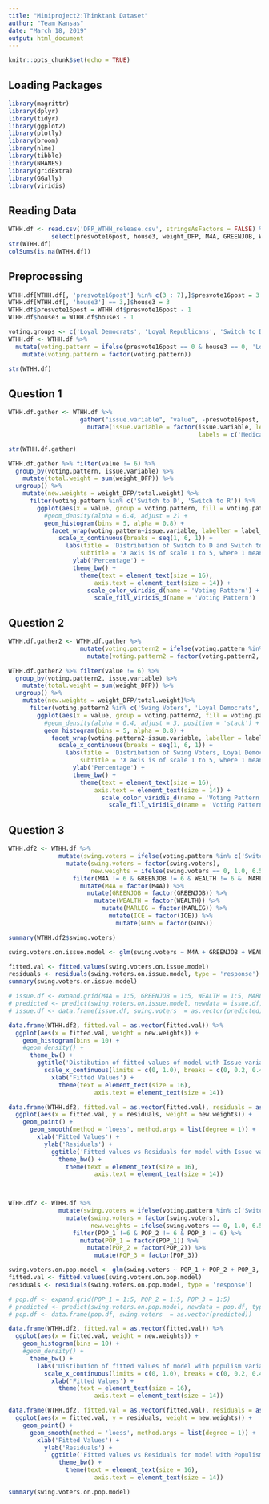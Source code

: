 ```yaml
---
title: "Miniproject2:Thinktank Dataset"
author: "Team Kansas"
date: "March 18, 2019"
output: html_document
---
```


```r
knitr::opts_chunk$set(echo = TRUE)
```

## Loading Packages

```r
library(magrittr)
library(dplyr)
library(tidyr)
library(ggplot2)
library(plotly)
library(broom)
library(nlme)
library(tibble)
library(NHANES)
library(gridExtra)
library(GGally)
library(viridis)
```

## Reading Data

```r
WTHH.df <- read.csv('DFP_WTHH_release.csv', stringsAsFactors = FALSE) %>%
            select(presvote16post, house3, weight_DFP, M4A, GREENJOB, WEALTH, MARLEG, ICE, GUNS, POP_1, POP_2, POP_3)
str(WTHH.df)
colSums(is.na(WTHH.df))

```

## Preprocessing
```r

WTHH.df[WTHH.df[, 'presvote16post'] %in% c(3 : 7),]$presvote16post = 3
WTHH.df[WTHH.df[, 'house3'] == 3,]$house3 = 3
WTHH.df$presvote16post = WTHH.df$presvote16post - 1
WTHH.df$house3 = WTHH.df$house3 - 1
```

```r
voting.groups <- c('Loyal Democrats', 'Loyal Republicans', 'Switch to D', 'Switch to R')
WTHH.df <- WTHH.df %>%
  mutate(voting.pattern = ifelse(presvote16post == 0 & house3 == 0, 'Loyal Democrats', ifelse(presvote16post == 1 & house3 == 1, 'Loyal Republicans', ifelse(presvote16post != 0 & house3 == 0, 'Switch to D', ifelse(presvote16post != 1 & house3 == 1, 'Switch to R', NA))))) %>%
    mutate(voting.pattern = factor(voting.pattern))

str(WTHH.df)
```


## Question 1

```r
WTHH.df.gather <- WTHH.df %>%
                    gather("issue.variable", "value", -presvote16post, -house3, -weight_DFP, -POP_1, -POP_2, -POP_3, -voting.pattern) %>%
                      mutate(issue.variable = factor(issue.variable, levels = c('M4A', 'GREENJOB', 'WEALTH', 'MARLEG', 'ICE', 'GUNS'), 
                                                     labels = c('Medicare for All', 'A Green Jobs program', expression('A tax on wealth \n over $100 million'), 'Legalizing marijuana', expression('  Defunding Immigration \nand Customs Enforcement  '), 'Gun control')))

str(WTHH.df.gather)
```


```r
WTHH.df.gather %>% filter(value != 6) %>%
  group_by(voting.pattern, issue.variable) %>%
    mutate(total.weight = sum(weight_DFP)) %>%
  ungroup() %>%
    mutate(new.weights = weight_DFP/total.weight) %>%
      filter(voting.pattern %in% c('Switch to D', 'Switch to R')) %>%
        ggplot(aes(x = value, group = voting.pattern, fill = voting.pattern, color = voting.pattern, weight = new.weights)) +
          #geom_density(alpha = 0.4, adjust = 2) +
          geom_histogram(bins = 5, alpha = 0.8) +
            facet_wrap(voting.pattern~issue.variable, labeller = label_value, ncol = 6) +
              scale_x_continuous(breaks = seq(1, 6, 1)) +
                labs(title = 'Distribution of Switch to D and Switch to R on Issue variables',
                    subtitle = 'X axis is of scale 1 to 5, where 1 means strongly support and 5 means strongly oppose') +
                  ylab('Percentage') +
                  theme_bw() +
                    theme(text = element_text(size = 16),
                        axis.text = element_text(size = 14)) +
                      scale_color_viridis_d(name = 'Voting Pattern') +
                        scale_fill_viridis_d(name = 'Voting Pattern')
```



## Question 2

```r
WTHH.df.gather2 <- WTHH.df.gather %>%
                    mutate(voting.pattern2 = ifelse(voting.pattern %in% c('Switch to D', 'Switch to R'), 'Swing Voters', ifelse(voting.pattern == 'Loyal Democrats', 'Loyal Democrats', ifelse(voting.pattern == 'Loyal Republicans', 'Loyal Republicans', NA)))) %>%
                      mutate(voting.pattern2 = factor(voting.pattern2, levels = c('Loyal Democrats', 'Swing Voters', 'Loyal Republicans')))


```

```r
WTHH.df.gather2 %>% filter(value != 6) %>%
  group_by(voting.pattern2, issue.variable) %>%
    mutate(total.weight = sum(weight_DFP)) %>%
  ungroup() %>%
    mutate(new.weights = weight_DFP/total.weight)%>%
      filter(voting.pattern2 %in% c('Swing Voters', 'Loyal Democrats', 'Loyal Republicans')) %>%
        ggplot(aes(x = value, group = voting.pattern2, fill = voting.pattern2, color = voting.pattern2, weight = new.weights)) +
          #geom_density(alpha = 0.4, adjust = 3, position = 'stack') +
          geom_histogram(bins = 5, alpha = 0.8) +
            facet_wrap(voting.pattern2~issue.variable, labeller = label_value, ncol = 6) +
              scale_x_continuous(breaks = seq(1, 6, 1)) +
                labs(title = 'Distribution of Swing Voters, Loyal Democrats and Loyal Republican on Issue variables',
                    subtitle = 'X axis is of scale 1 to 5, where 1 means strongly support and 5 means strongly oppose') +
                  ylab('Percentage') +
                  theme_bw() +
                    theme(text = element_text(size = 16),
                        axis.text = element_text(size = 14)) +
                          scale_color_viridis_d(name = 'Voting Pattern') +
                            scale_fill_viridis_d(name = 'Voting Pattern')

```


## Question 3

```r
WTHH.df2 <- WTHH.df %>%
              mutate(swing.voters = ifelse(voting.pattern %in% c('Switch to D', 'Switch to R'), 1, 0)) %>%
                mutate(swing.voters = factor(swing.voters),
                       new.weights = ifelse(swing.voters == 0, 1.0, 6.5)) %>% 
                  filter(M4A != 6 & GREENJOB != 6 & WEALTH != 6 &  MARLEG !=6 & ICE != 6 & GUNS != 6) %>%
                    mutate(M4A = factor(M4A)) %>%
                      mutate(GREENJOB = factor(GREENJOB)) %>%
                        mutate(WEALTH = factor(WEALTH)) %>%
                          mutate(MARLEG = factor(MARLEG)) %>%
                            mutate(ICE = factor(ICE)) %>%
                              mutate(GUNS = factor(GUNS))

summary(WTHH.df2$swing.voters)

swing.voters.on.issue.model <- glm(swing.voters ~ M4A + GREENJOB + WEALTH + MARLEG + ICE + GUNS, data = WTHH.df2, family = binomial, weights = new.weights)

fitted.val <- fitted.values(swing.voters.on.issue.model)
residuals <- residuals(swing.voters.on.issue.model, type = 'response')
summary(swing.voters.on.issue.model)

# issue.df <- expand.grid(M4A = 1:5, GREENJOB = 1:5, WEALTH = 1:5, MARLEG = 1:5, ICE = 1:5, GUNS = 1:5)
# predicted <- predict(swing.voters.on.issue.model, newdata = issue.df, type = 'response')
# issue.df <- data.frame(issue.df, swing.voters  = as.vector(predicted))

data.frame(WTHH.df2, fitted.val = as.vector(fitted.val)) %>%
  ggplot(aes(x = fitted.val, weight = new.weights)) +
    geom_histogram(bins = 10) +
    #geom_density() +
      theme_bw() +
        ggtitle('Distibution of fitted values of model with Issue variables as predictors') +
          scale_x_continuous(limits = c(0, 1.0), breaks = c(0, 0.2, 0.4, 0.6, 0.8, 1.0)) +
            xlab('Fitted Values') +
              theme(text = element_text(size = 16),
                        axis.text = element_text(size = 14))

data.frame(WTHH.df2, fitted.val = as.vector(fitted.val), residuals = as.vector(residuals)) %>%
  ggplot(aes(x = fitted.val, y = residuals, weight = new.weights)) +
    geom_point() +
      geom_smooth(method = 'loess', method.args = list(degree = 1)) +
        xlab('Fitted Values') +
          ylab('Residuals') +
            ggtitle('Fitted values vs Residuals for model with Issue variables as predictors') +
              theme_bw() +
                theme(text = element_text(size = 16),
                        axis.text = element_text(size = 14))

              
```

```r
WTHH.df2 <- WTHH.df %>%
              mutate(swing.voters = ifelse(voting.pattern %in% c('Switch to D', 'Switch to R'), 1, 0)) %>%
                mutate(swing.voters = factor(swing.voters),
                       new.weights = ifelse(swing.voters == 0, 1.0, 6.5)) %>% 
                  filter(POP_1 !=6 & POP_2 != 6 & POP_3 != 6) %>%
                    mutate(POP_1 = factor(POP_1)) %>%
                      mutate(POP_2 = factor(POP_2)) %>%
                        mutate(POP_3 = factor(POP_3))

swing.voters.on.pop.model <- glm(swing.voters ~ POP_1 + POP_2 + POP_3, data = WTHH.df2, family = binomial, weights = new.weights)
fitted.val <- fitted.values(swing.voters.on.pop.model)
residuals <- residuals(swing.voters.on.pop.model, type = 'response')

# pop.df <- expand.grid(POP_1 = 1:5, POP_2 = 1:5, POP_3 = 1:5)
# predicted <- predict(swing.voters.on.pop.model, newdata = pop.df, type = 'response')
# pop.df <- data.frame(pop.df, swing.voters  = as.vector(predicted))

data.frame(WTHH.df2, fitted.val = as.vector(fitted.val)) %>%
  ggplot(aes(x = fitted.val, weight = new.weights)) +
    geom_histogram(bins = 10) +
    #geom_density() +
      theme_bw() +
        labs('Distibution of fitted values of model with populism variables as predictors') +
          scale_x_continuous(limits = c(0, 1.0), breaks = c(0, 0.2, 0.4, 0.6, 0.8, 1.0)) +
            xlab('Fitted Values') +
              theme(text = element_text(size = 16),
                        axis.text = element_text(size = 14))

data.frame(WTHH.df2, fitted.val = as.vector(fitted.val), residuals = as.vector(residuals)) %>%
  ggplot(aes(x = fitted.val, y = residuals, weight = new.weights)) +
    geom_point() +
      geom_smooth(method = 'loess', method.args = list(degree = 1)) +
        xlab('Fitted Values') +
          ylab('Residuals') +
            ggtitle('Fitted values vs Residuals for model with Populism variables as predictors') +
              theme_bw() +
                theme(text = element_text(size = 16),
                        axis.text = element_text(size = 14))

summary(swing.voters.on.pop.model)
```

